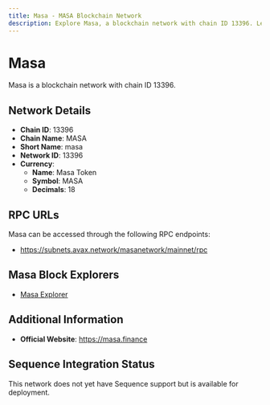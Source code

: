 ```yaml
--- 
title: Masa - MASA Blockchain Network
description: Explore Masa, a blockchain network with chain ID 13396. Learn about its native currency, Masa Token, and how to interact with the network.
---
```


# Masa

Masa is a blockchain network with chain ID 13396.

## Network Details

- **Chain ID**: 13396
- **Chain Name**: MASA
- **Short Name**: masa
- **Network ID**: 13396
- **Currency**: 
  - **Name**: Masa Token
  - **Symbol**: MASA
  - **Decimals**: 18

## RPC URLs

Masa can be accessed through the following RPC endpoints:

- https://subnets.avax.network/masanetwork/mainnet/rpc

## Masa Block Explorers

- [Masa Explorer](https://subnets.avax.network/masa)

## Additional Information

- **Official Website**: https://masa.finance

## Sequence Integration Status

This network does not yet have Sequence support but is available for deployment.
